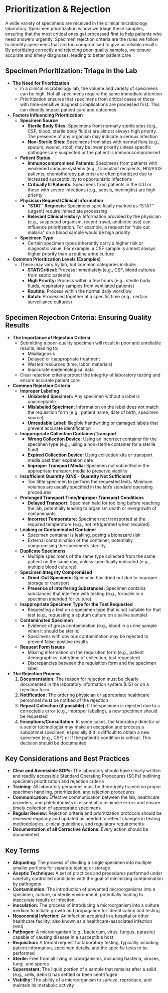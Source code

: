 # Prioritization & Rejection {-}

A wide variety of specimens are received in the clinical microbiology laboratory. Specimen prioritization is how we triage these samples, ensuring that the most critical ones get processed first to help patients who need answers urgently. Specimen rejection criteria are the rules we follow to identify specimens that are too compromised to give us reliable results. By prioritizing correctly and rejecting poor-quality samples, we ensure accurate and timely diagnoses, leading to better patient care

## **Specimen Prioritization: Triage in the Lab** {-}

*   **The Need for Prioritization**
    *   In a clinical microbiology lab, the volume and variety of specimens can be high. Not all specimens require the same immediate attention
    *   Prioritization ensures that specimens from critical cases or those with time-sensitive diagnostic implications are processed first. This can directly impact patient care and outcomes

*   **Factors Influencing Prioritization**
    *   **Specimen Source**
        *   **Sterile Body Sites:** Specimens from normally sterile sites (e.g., CSF, blood, sterile body fluids) are almost always high priority. The presence of any organism may indicate a serious infection
        *   **Non-Sterile Sites:** Specimens from sites with normal flora (e.g., sputum, wound, stool) may be lower priority unless specific pathogens are suspected or the patient is immunocompromised
    *   **Patient Status**
        *   **Immunocompromised Patients:** Specimens from patients with weakened immune systems (e.g., transplant recipients, HIV/AIDS patients, chemotherapy patients) are often prioritized due to increased susceptibility to opportunistic infections
        *   **Critically Ill Patients:** Specimens from patients in the ICU or those with severe infections (e.g., sepsis, meningitis) are high priority
    *   **Physician Request/Clinical Information**
        *   **"STAT" Requests:** Specimens specifically marked as "STAT" (urgent) require immediate processing
        *   **Relevant Clinical History:** Information provided by the physician (e.g., suspected organism, recent travel, antibiotic use) can influence prioritization. For example, a request for "rule out malaria" on a blood sample would be high priority
    *   **Specimen Type**
        *   Certain specimen types inherently carry a higher risk or diagnostic value. For example, a CSF sample is almost always higher priority than a routine urine culture

*   **Common Prioritization Levels (Examples)**
    *   These may vary by lab, but common categories include:
        *   **STAT/Critical:** Process immediately (e.g., CSF, blood cultures from septic patients)
        *   **High Priority:** Process within a few hours (e.g., sterile body fluids, respiratory samples from ventilated patients)
        *   **Routine:** Process within the normal daily workflow
        *   **Batch:** Processed together at a specific time (e.g., certain surveillance cultures)

## **Specimen Rejection Criteria: Ensuring Quality Results** {-}

*   **The Importance of Rejection Criteria**
    *   Submitting a poor-quality specimen will result in poor and unreliable results, leading to:
        *   Misdiagnosis
        *   Delayed or inappropriate treatment
        *   Wasted resources (time, labor, materials)
        *   Inaccurate epidemiological data
    *   Clear rejection criteria protect the integrity of laboratory testing and ensure accurate patient care

*   **Common Rejection Criteria**
    *   **Improper Labeling**
        *   **Unlabeled Specimen:** Any specimen without a label is unacceptable
        *   **Mislabeled Specimen:** Information on the label does not match the requisition form (e.g., patient name, date of birth, specimen source)
        *   **Unreadable Label:** Illegible handwriting or damaged labels that prevent accurate identification
    *   **Inappropriate Collection Container/Transport**
        *   **Wrong Collection Device:** Using an incorrect container for the specimen type (e.g., using a non-sterile container for a sterile fluid)
        *   **Expired Collection Device:** Using collection kits or transport media past their expiration date
        *   **Improper Transport Media:** Specimen not submitted in the appropriate transport media to preserve viability
    *   **Insufficient Quantity (QNS - Quantity Not Sufficient)**
        *   Too little specimen to perform the requested tests. Minimum volumes are usually specified in the lab's standard operating procedures
    *   **Prolonged Transport Time/Improper Transport Conditions**
        *   **Delayed Transport:** Specimen held for too long before reaching the lab, potentially leading to organism death or overgrowth of contaminants
        *   **Incorrect Temperature:** Specimen not transported at the required temperature (e.g., not refrigerated when required)
    *   **Leaking or Contaminated Container**
        *   Specimen container is leaking, posing a biohazard risk
        *   External contamination of the container, potentially compromising the specimen's sterility
    *   **Duplicate Specimens**
        *   Multiple specimens of the same type collected from the same patient on the same day, unless specifically indicated (e.g., multiple blood cultures)
    *   **Specimen Integrity Compromised**
        *   **Dried-Out Specimen:** Specimen has dried out due to improper storage or transport
        *   **Presence of Interfering Substances:** Specimen contains substances that interfere with testing (e.g., formalin in a specimen intended for culture)
    *   **Inappropriate Specimen Type for the Test Requested**
        *   Requesting a test on a specimen type that is not suitable for that test (e.g., requesting a sputum culture on a saliva sample)
    *   **Contaminated Specimen**
        *   Evidence of gross contamination (e.g., blood in a urine sample when it should be sterile)
        *   Specimens with obvious contamination may be rejected to prevent false-positive results
    *   **Request Form Issues**
        *   Missing information on the requisition form (e.g., patient demographics, date/time of collection, test requested)
        *   Discrepancies between the requisition form and the specimen label

*   **The Rejection Process**
    1.  **Documentation:** The reason for rejection must be clearly documented in the laboratory information system (LIS) or on a rejection form
    2.  **Notification:** The ordering physician or appropriate healthcare personnel must be notified of the rejection
    3.  **Repeat Collection (if possible):** If the specimen is rejected due to a correctable error (e.g., improper labeling), a new specimen should be requested
    4.  **Exceptions/Consultation:** In some cases, the laboratory director or a senior technologist may make an exception and process a suboptimal specimen, especially if it is difficult to obtain a new specimen (e.g., CSF) or if the patient's condition is critical. This decision should be documented

## **Key Considerations and Best Practices** {-}

*   **Clear and Accessible SOPs:** The laboratory should have clearly written and readily accessible Standard Operating Procedures (SOPs) outlining specimen prioritization and rejection criteria
*   **Training:** All laboratory personnel must be thoroughly trained on proper specimen handling, prioritization, and rejection procedures
*   **Communication:** Effective communication between the lab, healthcare providers, and phlebotomists is essential to minimize errors and ensure timely collection of appropriate specimens
*   **Regular Review:** Rejection criteria and prioritization protocols should be reviewed regularly and updated as needed to reflect changes in testing methodologies, clinical guidelines, and regulatory requirements
*   **Documentation of all Corrective Actions:** Every action should be documented

## **Key Terms** {-}

*   **Aliquoting:** The process of dividing a single specimen into multiple smaller portions for separate testing or storage
*   **Aseptic Technique:** A set of practices and procedures performed under carefully controlled conditions with the goal of minimizing contamination by pathogens
*   **Contamination:** The introduction of unwanted microorganisms into a specimen, culture, or sterile environment, potentially leading to inaccurate results or infection
*   **Inoculation:** The process of introducing a microorganism into a culture medium to initiate growth and propagation for identification and testing
*   **Nosocomial Infection:** An infection acquired in a hospital or other healthcare facility; also known as a healthcare-associated infection (HAI)
*   **Pathogen:** A microorganism (e.g., bacterium, virus, fungus, parasite) capable of causing disease in a susceptible host
*   **Requisition:** A formal request for laboratory testing, typically including patient information, specimen details, and the specific tests to be performed
*   **Sterile:** Free from all living microorganisms, including bacteria, viruses, fungi, and spores
*   **Supernatant:** The liquid portion of a sample that remains after a solid (e.g., cells, debris) has settled or been centrifuged
*   **Viability:** The ability of a microorganism to survive, reproduce, and maintain its metabolic activity
